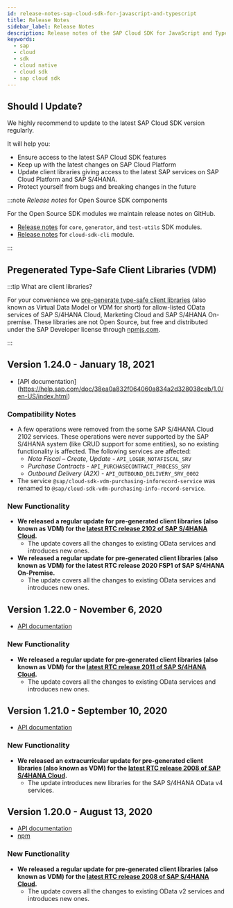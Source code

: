 ```yaml
---
id: release-notes-sap-cloud-sdk-for-javascript-and-typescript
title: Release Notes
sidebar_label: Release Notes
description: Release notes of the SAP Cloud SDK for JavaScript and TypeScript, stay up to date with the recent features, fixes, dependency updates and recommendations.
keywords:
  - sap
  - cloud
  - sdk
  - cloud native
  - cloud sdk
  - sap cloud sdk
---
```



<BuildBadge /> <LicenseBadge />

<div className="logo logo-js"></div>

## Should I Update?

We highly recommend to update to the latest SAP Cloud SDK version regularly.

It will help you:

- Ensure access to the latest SAP Cloud SDK features
- Keep up with the latest changes on SAP Cloud Platform
- Update client libraries giving access to the latest SAP services on SAP Cloud Platform and SAP S/4HANA.
- Protect yourself from bugs and breaking changes in the future

<!-- vale SAP.Products = NO -->

:::note _Release notes_ for Open Source SDK components

For the Open Source SDK modules we maintain release notes on GitHub.

- [Release notes](https://github.com/SAP/cloud-sdk-js/releases) for `core`, `generator`, and `test-utils` SDK modules.
- [Release notes](https://github.com/SAP/cloud-sdk-cli/releases) for `cloud-sdk-cli` module.

:::

<!-- vale SAP.Products = YES -->

## Pregenerated Type-Safe Client Libraries (VDM)

:::tip What are client libraries?

For your convenience we [pre-generate type-safe client libraries](https://www.npmjs.com/search?q=%40sap%2Fcloud-sdk-vdm-*) (also known as Virtual Data Model or VDM for short) for allow-listed OData services of SAP S/4HANA Cloud, Marketing Cloud and SAP S/4HANA On-premise.
These libraries are not Open Source, but free and distributed under the SAP Developer license through [npmjs.com](https://www.npmjs.com/search?q=%40sap%2Fcloud-sdk-vdm-*).

:::

## Version 1.24.0 - January 18, 2021

- [API documentation] (https://help.sap.com/doc/38ea0a832f064060a834a2d328038ceb/1.0/en-US/index.html)

### Compatibility Notes

- A few operations were removed from the some SAP S/4HANA Cloud 2102 services. These operations were never supported by the SAP S/4HANA system (like CRUD support for some entities), so no existing functionality is affected. The following services are affected:
  <!-- vale off -->
  - _Nota Fiscal – Create, Update_ - `API_LOGBR_NOTAFISCAL_SRV`
  - _Purchase Contracts_ - `API_PURCHASECONTRACT_PROCESS_SRV`
  - _Outbound Delivery (A2X)_ - `API_OUTBOUND_DELIVERY_SRV_0002`
  <!-- vale on -->
- The service `@sap/cloud-sdk-vdm-purchasing-inforecord-service` was renamed to `@sap/cloud-sdk-vdm-purchasing-info-record-service`.

### New Functionality

- **We released a regular update for pre-generated client libraries (also known as VDM) for the [latest RTC release 2102 of SAP S/4HANA Cloud](https://news.sap.com/2021/02/sap-s4hana-cloud-2102-empowering-businesses-seize-opportunities/).**
  - The update covers all the changes to existing OData services and introduces new ones.
- **We released a regular update for pre-generated client libraries (also known as VDM) for the latest RTC release 2020 FSP1 of SAP S/4HANA On-Premise.**
  - The update covers all the changes to existing OData services and introduces new ones.

## Version 1.22.0 - November 6, 2020

- [API documentation](https://help.sap.com/doc/2d72cf72c3b946b0ab2b210d8d2d74da/1.0/en-US/index.html)

### New Functionality

- **We released a regular update for pre-generated client libraries (also known as VDM) for the [latest RTC release 2011 of SAP S/4HANA Cloud](https://blogs.sap.com/2020/10/28/sap-s-4hana-cloud-2011-release/).**
  - The update covers all the changes to existing OData services and introduces new ones.

## Version 1.21.0 - September 10, 2020

- [API documentation](https://help.sap.com/doc/a87270cbfc6140abaa7968558ab10b84/1.0/en-US/index.html)

### New Functionality

- **We released an extracurricular update for pre-generated client libraries (also known as VDM) for the [latest RTC release 2008 of SAP S/4HANA Cloud](https://blogs.sap.com/2020/07/29/sap-s-4hana-cloud-2008-release/).**
  - The update introduces new libraries for the SAP S/4HANA OData v4 services.

## Version 1.20.0 - August 13, 2020

- [API documentation](https://help.sap.com/doc/c0ae2e82b25e4b77855f00ec098ddf8f/1.0/en-US/index.html)
- [npm](https://www.npmjs.com/search?q=%40sap%2Fcloud-sdk-vdm-*)

### New Functionality

- **We released a regular update for pre-generated client libraries (also known as VDM) for the [latest RTC release 2008 of SAP S/4HANA Cloud](https://blogs.sap.com/2020/07/29/sap-s-4hana-cloud-2008-release/).**
  - The update covers all the changes to existing OData v2 services and introduces new ones.
